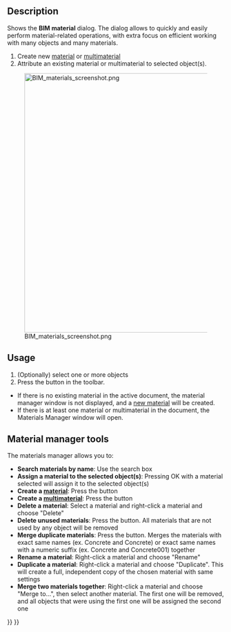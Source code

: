 <languages/>

{{Docnav
|[[BIM_Layers|Layers]]
|[[Arch_Schedule|Schedule]]
|[[BIM_Workbench|BIM]]
|IconL=BIM_Layers.svg
|IconR=Arch_Schedule.svg
|IconC=Workbench_BIM.svg
}}

{{GuiCommand
|Name=BIM Material
|MenuLocation=Manage → Material
|Workbenches=[[BIM_Workbench|BIM]]
}}

==Description==

Shows the '''BIM material''' dialog. The dialog allows to quickly and easily perform material-related operations, with extra focus on efficient working with many objects and many materials.

# Create new [[Arch_SetMaterial|material]] or [[Arch MultiMaterial|multimaterial]]
# Attribute an existing material or multimaterial to selected object(s).

[[Image:BIM materials screenshot.png|600px]]

{{Caption|The materials manager}}

==Usage==

# (Optionally) select one or more objects
# Press the {{Button|[[Image:BIM_Material.svg|16px]] [[BIM_Material|Material]]}} button in the toolbar.

* If there is no existing material in the active document, the material manager window is not displayed, and a [[Arch_SetMaterial|new material]] will be created.
* If there is at least one material or multimaterial in the document, the Materials Manager window will open.

==Material manager tools==

The materials manager allows you to:

* '''Search materials by name''': Use the search box
* '''Assign a material to the selected object(s)''': Pressing OK with a material selected will assign it to the selected object(s)
* '''Create a [[Arch_SetMaterial|material]]''': Press the {{Button|Create new material}} button
* '''Create a [[Arch MultiMaterial|multimaterial]]''': Press the {{Button|Create new multi-material}} button
* '''Delete a material''': Select a material and right-click a material and choose "Delete"
* '''Delete unused materials''': Press the {{Button|Delete unused}} button. All materials that are not used by any object will be removed
* '''Merge duplicate materials''': Press the {{Button|Merge duplicates}} button. Merges the materials with exact same names (ex. Concrete and Concrete) or exact same names with a numeric suffix (ex. Concrete and Concrete001) together
* '''Rename a material''': Right-click a material and choose "Rename"
* '''Duplicate a material''': Right-click a material and choose "Duplicate". This will create a full, independent copy of the chosen material with same settings
* '''Merge two materials together''': Right-click a material and choose "Merge to...", then select another material. The first one will be removed, and all objects that were using the first one will be assigned the second one


{{Docnav
|[[BIM_Layers|Layers]]
|[[Arch_Schedule|Schedule]]
|[[BIM_Workbench|BIM]]
|IconL=BIM_Layers.svg
|IconR=Arch_Schedule.svg
|IconC=Workbench_BIM.svg
}}

{{BIM_Tools_navi{{#translation:}}}}
{{Userdocnavi{{#translation:}}}}
